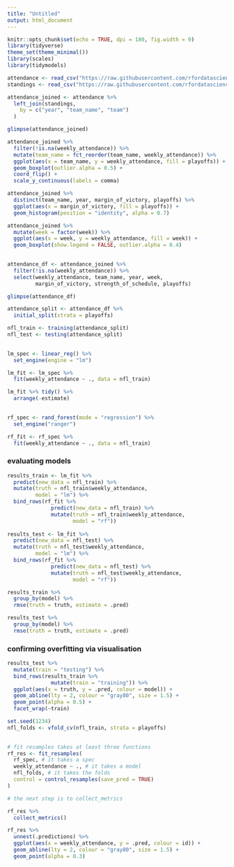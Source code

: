 ```yaml
---
title: "Untitled"
output: html_document
---
```


```r
knitr::opts_chunk$set(echo = TRUE, dpi = 180, fig.width = 9)
library(tidyverse)
theme_set(theme_minimal())
library(scales)
library(tidymodels)
```

```r
attendance <- read_csv("https://raw.githubusercontent.com/rfordatascience/tidytuesday/master/data/2020/2020-02-04/attendance.csv")
standings <- read_csv("https://raw.githubusercontent.com/rfordatascience/tidytuesday/master/data/2020/2020-02-04/standings.csv")

attendance_joined <- attendance %>%
  left_join(standings,
    by = c("year", "team_name", "team")
  )

glimpse(attendance_joined)
```

```r
attendance_joined %>% 
  filter(!is.na(weekly_attendance)) %>% 
  mutate(team_name = fct_reorder(team_name, weekly_attendance)) %>% 
  ggplot(aes(x = team_name, y = weekly_attendance, fill = playoffs)) +
  geom_boxplot(outlier.alpha = 0.5) +
  coord_flip() +
  scale_y_continuous(labels = comma)
```

```r
attendance_joined %>% 
  distinct(team_name, year, margin_of_victory, playoffs) %>% 
  ggplot(aes(x = margin_of_victory, fill = playoffs)) +
  geom_histogram(position = "identity", alpha = 0.7)
```


```r
attendance_joined %>% 
  mutate(week = factor(week)) %>% 
  ggplot(aes(x = week, y = weekly_attendance, fill = week)) +
  geom_boxplot(show.legend = FALSE, outlier.alpha = 0.4)
  
```

```r
attendance_df <- attendance_joined %>% 
  filter(!is.na(weekly_attendance)) %>% 
  select(weekly_attendance, team_name, year, week, 
         margin_of_victory, strength_of_schedule, playoffs)

glimpse(attendance_df)
```

```r
attendance_split <- attendance_df %>% 
  initial_split(strata = playoffs) 

nfl_train <- training(attendance_split)
nfl_test <- testing(attendance_split)
  
``` 

```r
lm_spec <- linear_reg() %>% 
  set_engine(engine = "lm") 

lm_fit <- lm_spec %>% 
  fit(weekly_attendance ~ ., data = nfl_train)

lm_fit %>% tidy() %>% 
  arrange(-estimate)
  
```

```r
rf_spec <- rand_forest(mode = "regression") %>% 
  set_engine("ranger")

rf_fit <- rf_spec %>% 
  fit(weekly_attendance ~ ., data = nfl_train)


```

### evaluating models 

```r
results_train <- lm_fit %>% 
  predict(new_data = nfl_train) %>% 
  mutate(truth = nfl_train$weekly_attendance, 
         model = "lm") %>% 
  bind_rows(rf_fit %>%
              predict(new_data = nfl_train) %>%
              mutate(truth = nfl_train$weekly_attendance,
                     model = "rf"))
 
results_test <- lm_fit %>% 
  predict(new_data = nfl_test) %>% 
  mutate(truth = nfl_test$weekly_attendance, 
         model = "lm") %>% 
  bind_rows(rf_fit %>%
              predict(new_data = nfl_test) %>%
              mutate(truth = nfl_test$weekly_attendance,
                     model = "rf")) 
```

```r
results_train %>% 
  group_by(model) %>% 
  rmse(truth = truth, estimate = .pred)

results_test %>% 
  group_by(model) %>% 
  rmse(truth = truth, estimate = .pred)
```
### confirming overfitting via visualisation 

```r
results_test %>% 
  mutate(train = "testing") %>% 
  bind_rows(results_train %>% 
              mutate(train = "training")) %>% 
  ggplot(aes(x = truth, y = .pred, colour = model)) +
  geom_abline(lty = 2, colour = "gray80", size = 1.5) +
  geom_point(alpha = 0.5) +
  facet_wrap(~train)

```

```r
set.seed(1234)
nfl_folds <- vfold_cv(nfl_train, strata = playoffs) 
  
```

```r
# fit resamples takes at least three functions 
rf_res <- fit_resamples(
  rf_spec, # it takes a spec
  weekly_attendance ~ ., # it takes a model
  nfl_folds, # it takes the folds
  control = control_resamples(save_pred = TRUE)
)
```

```r
# the next step is to collect_metrics

rf_res %>% 
  collect_metrics()
```

```r
rf_res %>% 
  unnest(.predictions) %>% 
  ggplot(aes(x = weekly_attendance, y = .pred, colour = id)) +
  geom_abline(lty = 2, colour = "gray80", size = 1.5) +
  geom_point(alpha = 0.3)
```

